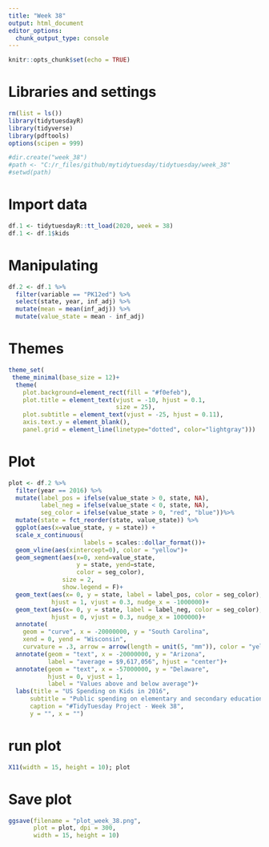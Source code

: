 ```yaml
---
title: "Week 38"
output: html_document
editor_options: 
  chunk_output_type: console
---
```


```r
knitr::opts_chunk$set(echo = TRUE)
```

# Libraries and settings
```r
rm(list = ls())
library(tidytuesdayR)
library(tidyverse)
library(pdftools)
options(scipen = 999)

#dir.create("week_38")
#path <- "C:/r_files/github/mytidytuesday/tidytuesday/week_38"
#setwd(path)
```

# Import data
```r
df.1 <- tidytuesdayR::tt_load(2020, week = 38)
df.1 <- df.1$kids
```

# Manipulating
```r
df.2 <- df.1 %>% 
  filter(variable == "PK12ed") %>% 
  select(state, year, inf_adj) %>% 
  mutate(mean = mean(inf_adj)) %>% 
  mutate(value_state = mean - inf_adj)
```

# Themes
```r
theme_set(
 theme_minimal(base_size = 12)+
  theme(
    plot.background=element_rect(fill = "#f0efeb"),
    plot.title = element_text(vjust = -10, hjust = 0.1,
                              size = 25),
    plot.subtitle = element_text(vjust = -25, hjust = 0.11), 
    axis.text.y = element_blank(),
    panel.grid = element_line(linetype="dotted", color="lightgray")))
```

# Plot
```r
plot <- df.2 %>% 
  filter(year == 2016) %>% 
  mutate(label_pos = ifelse(value_state > 0, state, NA),
         label_neg = ifelse(value_state < 0, state, NA),
         seg_color = ifelse(value_state > 0, "red", "blue"))%>%
  mutate(state = fct_reorder(state, value_state)) %>% 
  ggplot(aes(x=value_state, y = state)) +
  scale_x_continuous(
                     labels = scales::dollar_format())+
  geom_vline(aes(xintercept=0), color = "yellow")+
  geom_segment(aes(x=0, xend=value_state, 
                   y = state, yend=state,
                   color = seg_color),
               size = 2,
               show.legend = F)+
  geom_text(aes(x= 0, y = state, label = label_pos, color = seg_color), show.legend=F,  
            hjust = 1, vjust = 0.3, nudge_x = -1000000)+
  geom_text(aes(x= 0, y = state, label = label_neg, color = seg_color), show.legend=F, 
            hjust = 0, vjust = 0.3, nudge_x = 1000000)+
  annotate(
    geom = "curve", x = -20000000, y = "South Carolina", 
    xend = 0, yend = "Wisconsin", 
    curvature = .3, arrow = arrow(length = unit(5, "mm")), color = "yellow")+
  annotate(geom = "text", x = -20000000, y = "Arizona", 
           label = "average = $9,617,056", hjust = "center")+
  annotate(geom = "text", x = -57000000, y = "Delaware",
           hjust = 0, vjust = 1,
           label = "Values above and below average")+
  labs(title = "US Spending on Kids in 2016",
      subtitle = "Public spending on elementary and secondary education by state",
      caption = "#TidyTuesday Project - Week 38",
      y = "", x = "")
```

# run plot
```r
X11(width = 15, height = 10); plot
```

# Save plot
```r
ggsave(filename = "plot_week_38.png",
       plot = plot, dpi = 300,
       width = 15, height = 10)
```